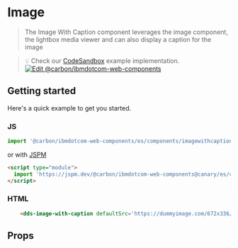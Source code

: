 
# Image

> The Image With Caption component leverages the image component, the lightbox media viewer
> and can also display a caption for the image

> 💡 Check our
> [CodeSandbox](https://githubbox.com/carbon-design-system/ibm-dotcom-library/tree/master/packages/web-components/examples/codesandbox/components/image)
> example implementation.
[![Edit @carbon/ibmdotcom-web-components](https://codesandbox.io/static/img/play-codesandbox.svg)](https://githubbox.com/carbon-design-system/ibm-dotcom-library/tree/master/packages/web-components/examples/codesandbox/components/image)

## Getting started

Here's a quick example to get you started.

### JS

```javascript
import '@carbon/ibmdotcom-web-components/es/components/imagewithcaption/imagewithcaption';
```

or with [JSPM](https://jspm.org)

```html
<script type="module">
  import 'https://jspm.dev/@carbon/ibmdotcom-web-components@canary/es/components/imagewithcaption/imagewithcaption.js';
</script>
```

### HTML

```html
    <dds-image-with-caption defaultSrc='https://dummyimage.com/672x336/ee5396/161616&text=2x1' heading="this is a heading" copy="lorum ipsum" ?lightbox={true} />
```

## Props

<Props of="dds-image-with-caption" />

<Description markdown={contributing} />

